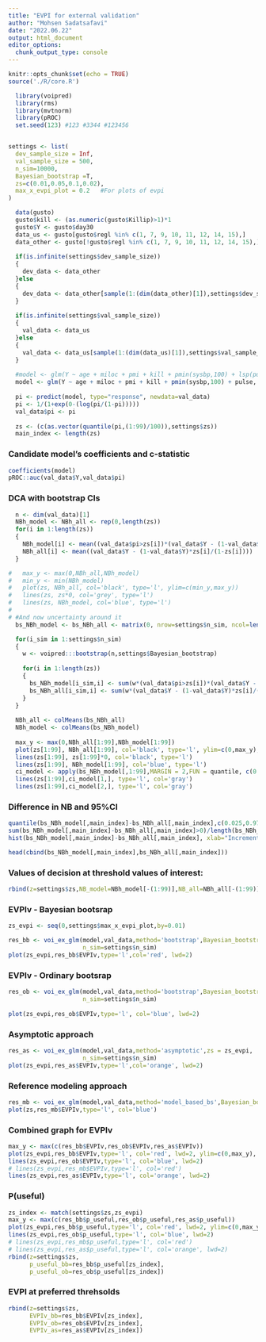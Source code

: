 ```yaml
---
title: "EVPI for external validation"
author: "Mohsen Sadatsafavi"
date: "2022.06.22"
output: html_document
editor_options:
  chunk_output_type: console
---
```


```r
knitr::opts_chunk$set(echo = TRUE)
source('./R/core.R')
```


```r

  library(voipred)
  library(rms)
  library(mvtnorm)
  library(pROC)
  set.seed(123) #123 #3344 #123456


settings <- list(
  dev_sample_size = Inf,
  val_sample_size = 500,
  n_sim=10000,
  Bayesian_bootstrap =T,
  zs=c(0.01,0.05,0.1,0.02),
  max_x_evpi_plot = 0.2   #For plots of evpi 
)

  data(gusto)
  gusto$kill <- (as.numeric(gusto$Killip)>1)*1
  gusto$Y <- gusto$day30
  data_us <- gusto[gusto$regl %in% c(1, 7, 9, 10, 11, 12, 14, 15),]
  data_other <- gusto[!gusto$regl %in% c(1, 7, 9, 10, 11, 12, 14, 15),]
  
  if(is.infinite(settings$dev_sample_size))
  {
    dev_data <- data_other
  }else
  {
    dev_data <- data_other[sample(1:(dim(data_other)[1]),settings$dev_sample_size,F),]
  }
  
  if(is.infinite(settings$val_sample_size))
  {
    val_data <- data_us
  }else
  {
    val_data <- data_us[sample(1:(dim(data_us)[1]),settings$val_sample_size,F),]  #data is for external validation
  }
  
  #model <- glm(Y ~ age + miloc + pmi + kill + pmin(sysbp,100) + lsp(pulse,50), data=dev_data, family=binomial(link="logit"))
  model <- glm(Y ~ age + miloc + pmi + kill + pmin(sysbp,100) + pulse, data=dev_data, family=binomial(link="logit"))
  
  pi <- predict(model, type="response", newdata=val_data)
  pi <- 1/(1+exp(0-(log(pi/(1-pi)))))
  val_data$pi <- pi
  
  zs <- (c(as.vector(quantile(pi,(1:99)/100)),settings$zs))
  main_index <- length(zs)
```


### Candidate model's coefficients and c-statistic
```R
coefficients(model)
pROC::auc(val_data$Y,val_data$pi)
```




### DCA with bootstrap CIs
```R
  n <- dim(val_data)[1]
  NBh_model <- NBh_all <- rep(0,length(zs))
  for(i in 1:length(zs))
  {
    NBh_model[i] <- mean((val_data$pi>zs[i])*(val_data$Y - (1-val_data$Y)*zs[i]/(1-zs[i])))
    NBh_all[i] <- mean((val_data$Y - (1-val_data$Y)*zs[i]/(1-zs[i])))
  }

#   max_y <- max(0,NBh_all,NBh_model)
#   min_y <- min(NBh_model)
#   plot(zs, NBh_all, col='black', type='l', ylim=c(min_y,max_y))
#   lines(zs, zs*0, col='grey', type='l')
#   lines(zs, NBh_model, col='blue', type='l')
# 
# #And now uncertainty around it
  bs_NBh_model <- bs_NBh_all <- matrix(0, nrow=settings$n_sim, ncol=length(zs))

  for(i_sim in 1:settings$n_sim)
  {
    w <- voipred:::bootstrap(n,settings$Bayesian_bootstrap)
    
    for(i in 1:length(zs))
    {
      bs_NBh_model[i_sim,i] <- sum(w*(val_data$pi>zs[i])*(val_data$Y - (1-val_data$Y)*zs[i]/(1-zs[i])))/n
      bs_NBh_all[i_sim,i] <- sum(w*(val_data$Y - (1-val_data$Y)*zs[i]/(1-zs[i])))/n
    }
  }
  
  NBh_all <- colMeans(bs_NBh_all)
  NBh_model <- colMeans(bs_NBh_model)
  
  max_y <- max(0,NBh_all[1:99],NBh_model[1:99])
  plot(zs[1:99], NBh_all[1:99], col='black', type='l', ylim=c(0,max_y), xlab="Risk threshold", ylab="Net benefit")
  lines(zs[1:99], zs[1:99]*0, col='black', type='l')
  lines(zs[1:99], NBh_model[1:99], col='blue', type='l')
  ci_model <- apply(bs_NBh_model[,1:99],MARGIN = 2,FUN = quantile, c(0.025,0.975))
  lines(zs[1:99],ci_model[1,], type='l', col='gray')
  lines(zs[1:99],ci_model[2,], type='l', col='gray')
```



### Difference in NB and 95%CI
```R
quantile(bs_NBh_model[,main_index]-bs_NBh_all[,main_index],c(0.025,0.975))
sum(bs_NBh_model[,main_index]-bs_NBh_all[,main_index]>0)/length(bs_NBh_model[,main_index])
hist(bs_NBh_model[,main_index]-bs_NBh_all[,main_index], xlab="Incremental NB", ylab="Density", main="")

head(cbind(bs_NBh_model[,main_index],bs_NBh_all[,main_index]))
```


### Values of decision at threshold values of interest:
```R
rbind(z=settings$zs,NB_model=NBh_model[-(1:99)],NB_all=NBh_all[-(1:99)],INB=NBh_model[-(1:99)]-NBh_all[-(1:99)])
```



### EVPIv - Bayesian bootsrap
```R
zs_evpi <- seq(0,settings$max_x_evpi_plot,by=0.01)

res_bb <- voi_ex_glm(model,val_data,method='bootstrap',Bayesian_bootstrap = T, zs = zs_evpi,
                     n_sim=settings$n_sim)
plot(zs_evpi,res_bb$EVPIv,type='l',col='red', lwd=2)
```


### EVPIv - Ordinary bootsrap
```R
res_ob <- voi_ex_glm(model,val_data,method='bootstrap',Bayesian_bootstrap = F,zs = zs_evpi,
                     n_sim=settings$n_sim)
  
plot(zs_evpi,res_ob$EVPIv,type='l', col='blue', lwd=2)
```


###  Asymptotic approach
```R
res_as <- voi_ex_glm(model,val_data,method='asymptotic',zs = zs_evpi,
                     n_sim=settings$n_sim)
plot(zs_evpi,res_as$EVPIv,type='l',col='orange', lwd=2)
```



###  Reference modeling approach
```R
res_mb <- voi_ex_glm(model,val_data,method='model_based_bs',Bayesian_bootstrap = F,zs = zs)
plot(zs,res_mb$EVPIv,type='l', col='blue')
```


### Combined graph for EVPIv
```R
max_y <- max(c(res_bb$EVPIv,res_ob$EVPIv,res_as$EVPIv))
plot(zs_evpi,res_bb$EVPIv,type='l', col='red', lwd=2, ylim=c(0,max_y), xlab="Risk threshold", ylab="EVPI")
lines(zs_evpi,res_ob$EVPIv,type='l', col='blue', lwd=2)
# lines(zs_evpi,res_mb$EVPIv,type='l', col='red')
lines(zs_evpi,res_as$EVPIv,type='l', col='orange', lwd=2)

```


### P(useful)
```R
zs_index <- match(settings$zs,zs_evpi)
max_y <- max(c(res_bb$p_useful,res_ob$p_useful,res_as$p_useful))
plot(zs_evpi,res_bb$p_useful,type='l', col='red', lwd=2, ylim=c(0,max_y), xlab="Risk threshold", ylab="P(useful)")
lines(zs_evpi,res_ob$p_useful,type='l', col='blue', lwd=2)
# lines(zs_evpi,res_mb$p_useful,type='l', col='red')
# lines(zs_evpi,res_as$p_useful,type='l', col='orange', lwd=2)
rbind(z=settings$zs,
      p_useful_bb=res_bb$p_useful[zs_index],
      p_useful_ob=res_ob$p_useful[zs_index])
```


### EVPI at preferred threhsolds
```r
rbind(z=settings$zs,
      EVPIv_bb=res_bb$EVPIv[zs_index],
      EVPIv_ob=res_ob$EVPIv[zs_index],
      EVPIv_as=res_as$EVPIv[zs_index])
```



